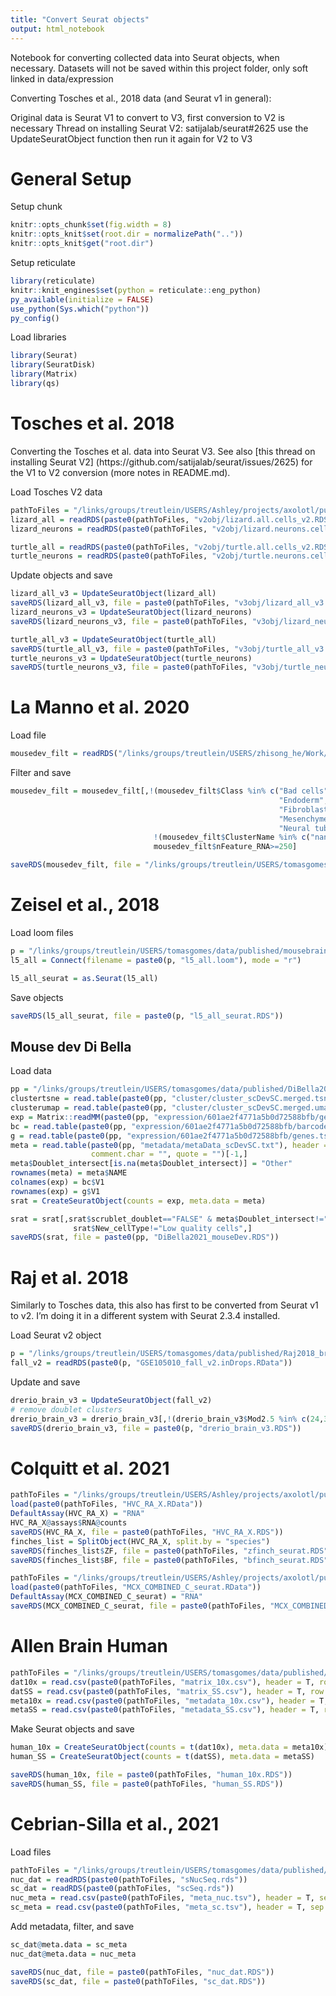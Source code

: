 ```yaml
---
title: "Convert Seurat objects"
output: html_notebook
---
```


Notebook for converting collected data into Seurat objects, when necessary. Datasets will not be saved within this project folder, only soft linked in data/expression

Converting Tosches et al., 2018 data (and Seurat v1 in general):

Original data is Seurat V1
to convert to V3, first conversion to V2 is necessary
Thread on installing Seurat V2: satijalab/seurat#2625
use the UpdateSeuratObject function
then run it again for V2 to V3



# General Setup
Setup chunk

```r
knitr::opts_chunk$set(fig.width = 8)
knitr::opts_knit$set(root.dir = normalizePath(".."))
knitr::opts_knit$get("root.dir")
```

Setup reticulate

```r
library(reticulate)
knitr::knit_engines$set(python = reticulate::eng_python)
py_available(initialize = FALSE)
use_python(Sys.which("python"))
py_config()
```

Load libraries

```r
library(Seurat)
library(SeuratDisk)
library(Matrix)
library(qs)
```



# Tosches et al. 2018

Converting the Tosches et al. data into Seurat V3. See also [this thread on installing Seurat V2] (https://github.com/satijalab/seurat/issues/2625) for the V1 to V2 conversion (more notes in README.md).

Load Tosches V2 data

```r
pathToFiles = "/links/groups/treutlein/USERS/Ashley/projects/axolotl/published/Tosches2018/"
lizard_all = readRDS(paste0(pathToFiles, "v2obj/lizard.all.cells_v2.RDS"))
lizard_neurons = readRDS(paste0(pathToFiles, "v2obj/lizard.neurons.cells_v2.RDS"))

turtle_all = readRDS(paste0(pathToFiles, "v2obj/turtle.all.cells_v2.RDS"))
turtle_neurons = readRDS(paste0(pathToFiles, "v2obj/turtle.neurons.cells_v2.RDS"))
```

Update objects and save

```r
lizard_all_v3 = UpdateSeuratObject(lizard_all)
saveRDS(lizard_all_v3, file = paste0(pathToFiles, "v3obj/lizard_all_v3.RDS"))
lizard_neurons_v3 = UpdateSeuratObject(lizard_neurons)
saveRDS(lizard_neurons_v3, file = paste0(pathToFiles, "v3obj/lizard_neurons_v3.RDS"))

turtle_all_v3 = UpdateSeuratObject(turtle_all)
saveRDS(turtle_all_v3, file = paste0(pathToFiles, "v3obj/turtle_all_v3.RDS"))
turtle_neurons_v3 = UpdateSeuratObject(turtle_neurons)
saveRDS(turtle_neurons_v3, file = paste0(pathToFiles, "v3obj/turtle_neurons_v3.RDS"))
```



# La Manno et al. 2020
Load file

```r
mousedev_filt = readRDS("/links/groups/treutlein/USERS/zhisong_he/Work/public_datasets/LaManno_mouse_dev_brain_atlas/dev_all_seurat.rds")
```

Filter and save

```r
mousedev_filt = mousedev_filt[,!(mousedev_filt$Class %in% c("Bad cells", "Undefined", "Blood", 
                                                            "Endoderm", "Ectoderm", "Mesoderm", 
                                                            "Fibroblast", "Gastrulation", 
                                                            "Mesenchyme", "Neural crest", 
                                                            "Neural tube", "Schwann cell")) &
                                !(mousedev_filt$ClusterName %in% c("nan")) &
                                mousedev_filt$nFeature_RNA>=250]

saveRDS(mousedev_filt, file = "/links/groups/treutlein/USERS/tomasgomes/data/published/LaManno2020_mouse/mousedev_filt.RDS")
```



# Zeisel et al., 2018
Load loom files

```r
p = "/links/groups/treutlein/USERS/tomasgomes/data/published/mousebrain/"
l5_all = Connect(filename = paste0(p, "l5_all.loom"), mode = "r")

l5_all_seurat = as.Seurat(l5_all)
```

Save objects

```r
saveRDS(l5_all_seurat, file = paste0(p, "l5_all_seurat.RDS"))
```


## Mouse dev Di Bella
Load data

```r
pp = "/links/groups/treutlein/USERS/tomasgomes/data/published/DiBella2021_mouse/"
clustertsne = read.table(paste0(pp, "cluster/cluster_scDevSC.merged.tsne.txt"), header = T)[-1,]
clusterumap = read.table(paste0(pp, "cluster/cluster_scDevSC.merged.umap.txt"), header = T)[-1,]
exp = Matrix::readMM(paste0(pp, "expression/601ae2f4771a5b0d72588bfb/gene_sorted-matrix.mtx.gz"))
bc = read.table(paste0(pp, "expression/601ae2f4771a5b0d72588bfb/barcodes.tsv"), header = F)
g = read.table(paste0(pp, "expression/601ae2f4771a5b0d72588bfb/genes.tsv"), header = F)
meta = read.table(paste0(pp, "metadata/metaData_scDevSC.txt"), header = T, sep = "\t", 
                  comment.char = "", quote = "")[-1,]
meta$Doublet_intersect[is.na(meta$Doublet_intersect)] = "Other"
rownames(meta) = meta$NAME
colnames(exp) = bc$V1
rownames(exp) = g$V1
srat = CreateSeuratObject(counts = exp, meta.data = meta)

srat = srat[,srat$scrublet_doublet=="FALSE" & meta$Doublet_intersect!="Doublet" &
              srat$New_cellType!="Low quality cells",]
saveRDS(srat, file = paste0(pp, "DiBella2021_mouseDev.RDS"))
```



# Raj et al. 2018

Similarly to Tosches data, this also has first to be converted from Seurat v1 to v2. I'm doing it in a different system with Seurat 2.3.4 installed.

Load Seurat v2 object

```r
p = "/links/groups/treutlein/USERS/tomasgomes/data/published/Raj2018_brain/"
fall_v2 = readRDS(paste0(p, "GSE105010_fall_v2.inDrops.RData"))
```

Update and save

```r
drerio_brain_v3 = UpdateSeuratObject(fall_v2)
# remove doublet clusters
drerio_brain_v3 = drerio_brain_v3[,!(drerio_brain_v3$Mod2.5 %in% c(24,31))]
saveRDS(drerio_brain_v3, file = paste0(p, "drerio_brain_v3.RDS"))
```



# Colquitt et al. 2021

```r
pathToFiles = "/links/groups/treutlein/USERS/Ashley/projects/axolotl/published/Colquitt2021/projects/HVC_RA_X/"
load(paste0(pathToFiles, "HVC_RA_X.RData"))
DefaultAssay(HVC_RA_X) = "RNA"
HVC_RA_X@assays$RNA@counts
saveRDS(HVC_RA_X, file = paste0(pathToFiles, "HVC_RA_X.RDS"))
finches_list = SplitObject(HVC_RA_X, split.by = "species")
saveRDS(finches_list$ZF, file = paste0(pathToFiles, "zfinch_seurat.RDS"))
saveRDS(finches_list$BF, file = paste0(pathToFiles, "bfinch_seurat.RDS"))

pathToFiles = "/links/groups/treutlein/USERS/Ashley/projects/axolotl/published/Colquitt2021/projects/X/"
load(paste0(pathToFiles, "MCX_COMBINED_C_seurat.RData"))
DefaultAssay(MCX_COMBINED_C_seurat) = "RNA"
saveRDS(MCX_COMBINED_C_seurat, file = paste0(pathToFiles, "MCX_COMBINED_C_seurat.RDS"))
```



# Allen Brain Human

```r
pathToFiles = "/links/groups/treutlein/USERS/tomasgomes/data/published/Allen_human/"
dat10x = read.csv(paste0(pathToFiles, "matrix_10x.csv"), header = T, row.names = 1)
datSS = read.csv(paste0(pathToFiles, "matrix_SS.csv"), header = T, row.names = 1)
meta10x = read.csv(paste0(pathToFiles, "metadata_10x.csv"), header = T, row.names = 1)
metaSS = read.csv(paste0(pathToFiles, "metadata_SS.csv"), header = T, row.names = 1)
```

Make Seurat objects and save

```r
human_10x = CreateSeuratObject(counts = t(dat10x), meta.data = meta10x)
human_SS = CreateSeuratObject(counts = t(datSS), meta.data = metaSS)

saveRDS(human_10x, file = paste0(pathToFiles, "human_10x.RDS"))
saveRDS(human_SS, file = paste0(pathToFiles, "human_SS.RDS"))
```



# Cebrian-Silla et al., 2021
Load files

```r
pathToFiles = "/links/groups/treutlein/USERS/tomasgomes/data/published/CebrianSilla2021_mouse/"
nuc_dat = readRDS(paste0(pathToFiles, "sNucSeq.rds"))
sc_dat = readRDS(paste0(pathToFiles, "scSeq.rds"))
nuc_meta = read.csv(paste0(pathToFiles, "meta_nuc.tsv"), header = T, sep = "\t", row.names = 1)
sc_meta = read.csv(paste0(pathToFiles, "meta_sc.tsv"), header = T, sep = "\t", row.names = 1)
```

Add metadata, filter, and save

```r
sc_dat@meta.data = sc_meta
nuc_dat@meta.data = nuc_meta

saveRDS(nuc_dat, file = paste0(pathToFiles, "nuc_dat.RDS"))
saveRDS(sc_dat, file = paste0(pathToFiles, "sc_dat.RDS"))
```









